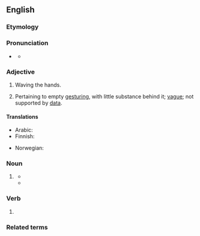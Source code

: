 {{also|hand-waving|hand waving}}
==English==
{{was wotd|2011|June|19}}

===Etymology===
{{compound|en|hand|waving}}

===Pronunciation===
* {{a|UK}} {{IPA|en|/ˈhandweɪvɪŋ/}}
** {{audio|en|LL-Q1860 (eng)-Vealhurl-handwaving.wav |Audio (UK)}}

===Adjective===
{{en-adj}}

# {{lb|en|not comparable}} Waving the hands.
# Pertaining to empty [[gesturing]], with little substance behind it; [[vague]]; not supported by [[data]].

====Translations====
{{trans-top|waving the hands}}
* Arabic: {{t|ar|تَلْوِيح بِالْيَد|m}}
* Finnish: {{t|fi|[[käsi|käsiään]] [[heiluttaa|heiluttava]]}}
{{trans-mid}}
* Norwegian: {{t|no|gestikulerende}}
{{trans-bottom}}

===Noun===
{{en-noun|~}}

# {{lb|en|chiefly|_|figuratively}} {{alt spelling of|en|hand waving|gloss=empty gesturing}}
#* {{quote-journal|en|date=November 3, 2009|title=Squid Business|work=The Economist|passage=McClatchy goes on to try and level a damning critique, which amounts to a lot of '''handwaving''' about things we already know.}}
#* {{quote-book|en|year=2017|author=Torkel Franzén|title=Inexhaustibility: A Non-Exhaustive Treatment|publisher=Cambridge University Press|isbn=9781108641630|page=6|pageurl=https://books.google.com/books?id=Wr51DwAAQBAJ&pg=PA6&dq=%22handwaving%22&hl=&cd=9&source=gbs_api#v=onepage&q=%22handwaving%22&f=false|text=If one looks today at the logical literature, one finds that there is a great deal of '''handwaving''' going on of the same kind as that used by Gödel in his paper. That is, informal arguments are given to show that a formalization of a certain statement is formally provable in a certain theory.}}

===Verb===
{{head|en|verb form}}

# {{present participle of|en|handwave|nocat=1}}

===Related terms===
{{col3|en|
|handwave
|hand waving
|handwavium
}}